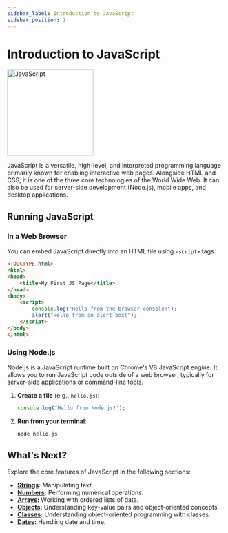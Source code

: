 ```yaml
---
sidebar_label: Introduction to JavaScript
sidebar_position: 1
---
```


# Introduction to JavaScript

<div style={{display: 'flex', justifyContent: 'center', alignItems: 'center'}}>
<img src="https://upload.wikimedia.org/wikipedia/commons/6/6a/JavaScript-logo.png" alt="JavaScript" width="200"/>
</div>

JavaScript is a versatile, high-level, and interpreted programming language primarily known for enabling interactive web pages. Alongside HTML and CSS, it is one of the three core technologies of the World Wide Web. It can also be used for server-side development (Node.js), mobile apps, and desktop applications.

## Running JavaScript

### In a Web Browser

You can embed JavaScript directly into an HTML file using `<script>` tags.

```html
<!DOCTYPE html>
<html>
<head>
    <title>My First JS Page</title>
</head>
<body>
    <script>
        console.log("Hello from the browser console!");
        alert("Hello from an alert box!");
    </script>
</body>
</html>
```

### Using Node.js

Node.js is a JavaScript runtime built on Chrome's V8 JavaScript engine. It allows you to run JavaScript code outside of a web browser, typically for server-side applications or command-line tools.

1.  **Create a file** (e.g., `hello.js`):

    ```javascript
    console.log("Hello from Node.js!");
    ```

2.  **Run from your terminal**:

    ```bash
    node hello.js
    ```

## What's Next?

Explore the core features of JavaScript in the following sections:

-   **[Strings](./strings.mdx):** Manipulating text.
-   **[Numbers](./numbers.mdx):** Performing numerical operations.
-   **[Arrays](./arrays.mdx):** Working with ordered lists of data.
-   **[Objects](./objects.mdx):** Understanding key-value pairs and object-oriented concepts.
-   **[Classes](./classes.mdx):** Understanding object-oriented programming with classes.
-   **[Dates](./dates.mdx):** Handling date and time.